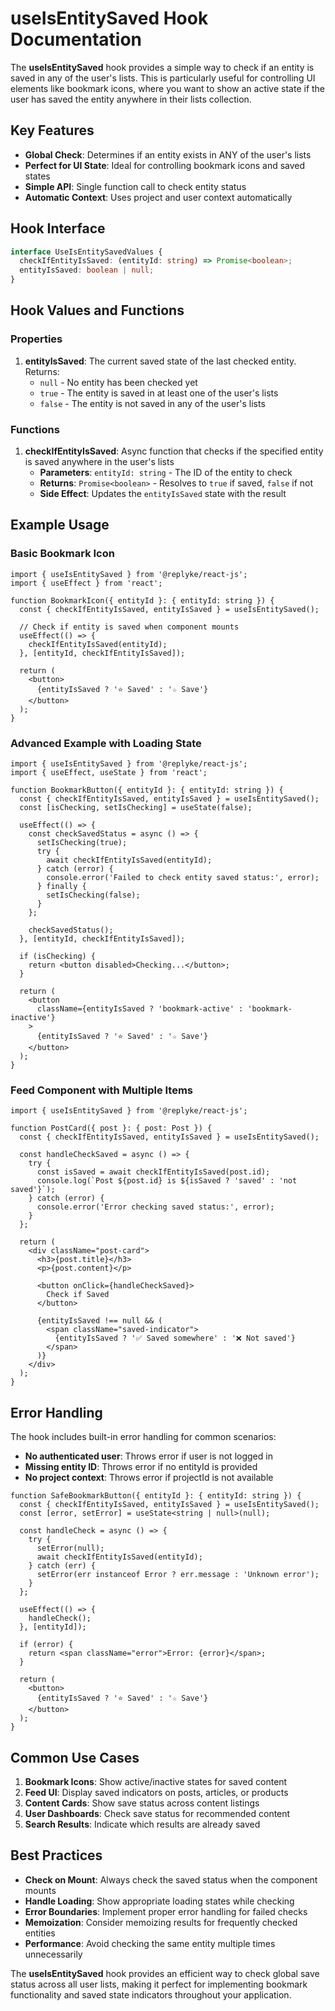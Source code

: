 # useIsEntitySaved Hook Documentation

The **useIsEntitySaved** hook provides a simple way to check if an entity is saved in any of the user's lists. This is particularly useful for controlling UI elements like bookmark icons, where you want to show an active state if the user has saved the entity anywhere in their lists collection.

## Key Features

- **Global Check**: Determines if an entity exists in ANY of the user's lists
- **Perfect for UI State**: Ideal for controlling bookmark icons and saved states
- **Simple API**: Single function call to check entity status
- **Automatic Context**: Uses project and user context automatically

## Hook Interface

```typescript
interface UseIsEntitySavedValues {
  checkIfEntityIsSaved: (entityId: string) => Promise<boolean>;
  entityIsSaved: boolean | null;
}
```

## Hook Values and Functions

### Properties

1. **entityIsSaved**: The current saved state of the last checked entity. Returns:
   - `null` - No entity has been checked yet
   - `true` - The entity is saved in at least one of the user's lists
   - `false` - The entity is not saved in any of the user's lists

### Functions

1. **checkIfEntityIsSaved**: Async function that checks if the specified entity is saved anywhere in the user's lists
   - **Parameters**: `entityId: string` - The ID of the entity to check
   - **Returns**: `Promise<boolean>` - Resolves to `true` if saved, `false` if not
   - **Side Effect**: Updates the `entityIsSaved` state with the result

## Example Usage

### Basic Bookmark Icon

```tsx
import { useIsEntitySaved } from '@replyke/react-js';
import { useEffect } from 'react';

function BookmarkIcon({ entityId }: { entityId: string }) {
  const { checkIfEntityIsSaved, entityIsSaved } = useIsEntitySaved();

  // Check if entity is saved when component mounts
  useEffect(() => {
    checkIfEntityIsSaved(entityId);
  }, [entityId, checkIfEntityIsSaved]);

  return (
    <button>
      {entityIsSaved ? '⭐ Saved' : '☆ Save'}
    </button>
  );
}
```

### Advanced Example with Loading State

```tsx
import { useIsEntitySaved } from '@replyke/react-js';
import { useEffect, useState } from 'react';

function BookmarkButton({ entityId }: { entityId: string }) {
  const { checkIfEntityIsSaved, entityIsSaved } = useIsEntitySaved();
  const [isChecking, setIsChecking] = useState(false);

  useEffect(() => {
    const checkSavedStatus = async () => {
      setIsChecking(true);
      try {
        await checkIfEntityIsSaved(entityId);
      } catch (error) {
        console.error('Failed to check entity saved status:', error);
      } finally {
        setIsChecking(false);
      }
    };

    checkSavedStatus();
  }, [entityId, checkIfEntityIsSaved]);

  if (isChecking) {
    return <button disabled>Checking...</button>;
  }

  return (
    <button
      className={entityIsSaved ? 'bookmark-active' : 'bookmark-inactive'}
    >
      {entityIsSaved ? '⭐ Saved' : '☆ Save'}
    </button>
  );
}
```

### Feed Component with Multiple Items

```tsx
import { useIsEntitySaved } from '@replyke/react-js';

function PostCard({ post }: { post: Post }) {
  const { checkIfEntityIsSaved, entityIsSaved } = useIsEntitySaved();

  const handleCheckSaved = async () => {
    try {
      const isSaved = await checkIfEntityIsSaved(post.id);
      console.log(`Post ${post.id} is ${isSaved ? 'saved' : 'not saved'}`);
    } catch (error) {
      console.error('Error checking saved status:', error);
    }
  };

  return (
    <div className="post-card">
      <h3>{post.title}</h3>
      <p>{post.content}</p>

      <button onClick={handleCheckSaved}>
        Check if Saved
      </button>

      {entityIsSaved !== null && (
        <span className="saved-indicator">
          {entityIsSaved ? '✅ Saved somewhere' : '❌ Not saved'}
        </span>
      )}
    </div>
  );
}
```

## Error Handling

The hook includes built-in error handling for common scenarios:

- **No authenticated user**: Throws error if user is not logged in
- **Missing entity ID**: Throws error if no entityId is provided
- **No project context**: Throws error if projectId is not available

```tsx
function SafeBookmarkButton({ entityId }: { entityId: string }) {
  const { checkIfEntityIsSaved, entityIsSaved } = useIsEntitySaved();
  const [error, setError] = useState<string | null>(null);

  const handleCheck = async () => {
    try {
      setError(null);
      await checkIfEntityIsSaved(entityId);
    } catch (err) {
      setError(err instanceof Error ? err.message : 'Unknown error');
    }
  };

  useEffect(() => {
    handleCheck();
  }, [entityId]);

  if (error) {
    return <span className="error">Error: {error}</span>;
  }

  return (
    <button>
      {entityIsSaved ? '⭐ Saved' : '☆ Save'}
    </button>
  );
}
```

## Common Use Cases

1. **Bookmark Icons**: Show active/inactive states for saved content
2. **Feed UI**: Display saved indicators on posts, articles, or products
3. **Content Cards**: Show save status across content listings
4. **User Dashboards**: Check save status for recommended content
5. **Search Results**: Indicate which results are already saved

## Best Practices

- **Check on Mount**: Always check the saved status when the component mounts
- **Handle Loading**: Show appropriate loading states while checking
- **Error Boundaries**: Implement proper error handling for failed checks
- **Memoization**: Consider memoizing results for frequently checked entities
- **Performance**: Avoid checking the same entity multiple times unnecessarily

The **useIsEntitySaved** hook provides an efficient way to check global save status across all user lists, making it perfect for implementing bookmark functionality and saved state indicators throughout your application.